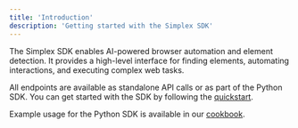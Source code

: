 ```yaml
---
title: 'Introduction'
description: 'Getting started with the Simplex SDK'
---
```


The Simplex SDK enables AI-powered browser automation and element detection. It provides a high-level interface for finding elements, automating interactions, and executing complex web tasks.

All endpoints are available as standalone API calls or as part of the Python SDK. You can get started with the SDK by following the [quickstart](/api-reference/using-the-api/sdk-intro).

Example usage for the Python SDK is available in our [cookbook](cookbook/examples).